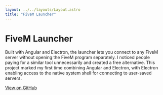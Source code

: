 ```yaml
---
layout: ../../layouts/Layout.astro
title: "FiveM Launcher"
---
```


# FiveM Launcher

Built with Angular and Electron, the launcher lets you connect to any FiveM server without opening the FiveM program separately. I noticed people paying for a similar tool unnecessarily and created a free alternative. This project marked my first time combining Angular and Electron, with Electron enabling access to the native system shell for connecting to user-saved servers.

[View on GitHub](https://github.com/bdebruyn02/td-fivem-launcher)
